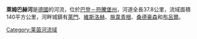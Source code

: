 '''萊姆巴赫河'''是[[德國|德國]]的河流，位於[[巴登－符騰堡州|巴登－符騰堡州]]，河道全長37.8公里，流域面積140平方公里，河畔城鎮有[[萊門_(巴登－符騰堡州)|萊門]]、[[維斯洛赫|維斯洛赫]]、[[施韋青根|施韋青根]]、[[桑德豪森|桑德豪森]]和[[布呂爾_(巴登－符騰堡州)|布呂爾]]。

{{coord|49|23|46|N|8|30|00|E|region:DE-BW_type:waterbody_source:kolossus-dewiki|display=title}}

{{Germany-geo-stub}}
[[Category:莱茵河流域|Category:莱茵河流域]]